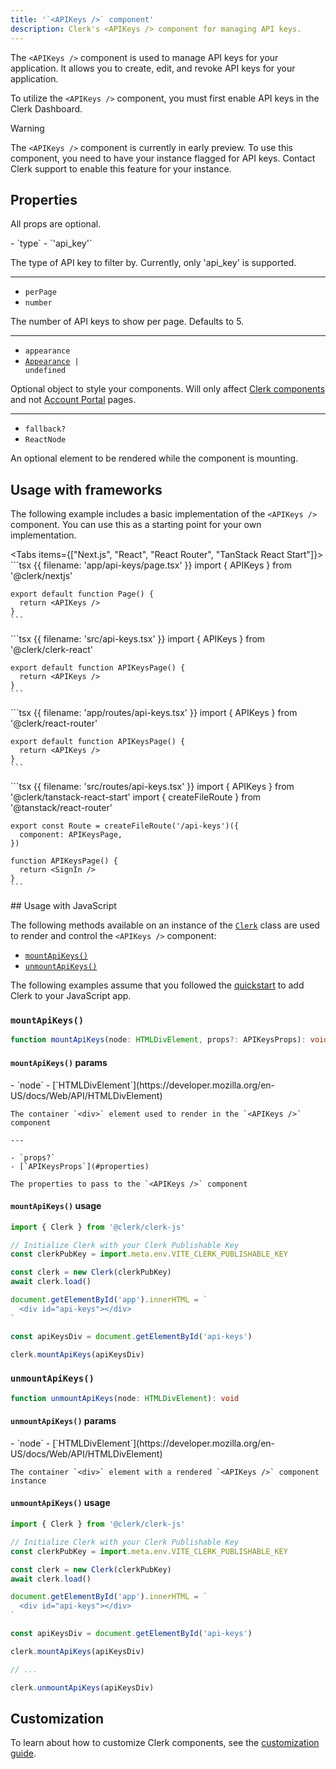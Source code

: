 ```yaml
---
title: '`<APIKeys />` component'
description: Clerk's <APIKeys /> component for managing API keys.
---
```


The `<APIKeys />` component is used to manage API keys for your application. It allows you to create, edit, and revoke API keys for your application.

To utilize the `<APIKeys />` component, you must first enable API keys in the Clerk Dashboard.

> [!WARNING]
> The `<APIKeys />` component is currently in early preview. To use this component, you need to have your instance flagged for API keys. Contact Clerk support to enable this feature for your instance.

## Properties

All props are optional.

<Properties>
  - `type`
  - `'api_key'`

  The type of API key to filter by. Currently, only 'api\_key' is supported.

  ---

  - `perPage`
  - `number`

  The number of API keys to show per page. Defaults to 5.

  ---

  - `appearance`
  - <code>[Appearance](/docs/customization/overview) | undefined</code>

  Optional object to style your components. Will only affect [Clerk components](/docs/components/overview) and not [Account Portal](/docs/account-portal/overview) pages.

  ---

  - `fallback?`
  - `ReactNode`

  An optional element to be rendered while the component is mounting.
</Properties>

## Usage with frameworks

The following example includes a basic implementation of the `<APIKeys />` component. You can use this as a starting point for your own implementation.

<Tabs items={["Next.js", "React", "React Router", "TanStack React Start"]}>
  <Tab>
    ```tsx {{ filename: 'app/api-keys/page.tsx' }}
    import { APIKeys } from '@clerk/nextjs'

    export default function Page() {
      return <APIKeys />
    }
    ```
  </Tab>

  <Tab>
    ```tsx {{ filename: 'src/api-keys.tsx' }}
    import { APIKeys } from '@clerk/clerk-react'

    export default function APIKeysPage() {
      return <APIKeys />
    }
    ```
  </Tab>

  <Tab>
    ```tsx {{ filename: 'app/routes/api-keys.tsx' }}
    import { APIKeys } from '@clerk/react-router'

    export default function APIKeysPage() {
      return <APIKeys />
    }
    ```
  </Tab>

  <Tab>
    ```tsx {{ filename: 'src/routes/api-keys.tsx' }}
    import { APIKeys } from '@clerk/tanstack-react-start'
    import { createFileRoute } from '@tanstack/react-router'

    export const Route = createFileRoute('/api-keys')({
      component: APIKeysPage,
    })

    function APIKeysPage() {
      return <SignIn />
    }
    ```
  </Tab>
</Tabs>

<If sdk="js-frontend">
  ## Usage with JavaScript

  The following methods available on an instance of the [`Clerk`](/docs/references/javascript/clerk) class are used to render and control the `<APIKeys />` component:

  - [`mountApiKeys()`](#mount-api-keys)
  - [`unmountApiKeys()`](#unmount-api-keys)

  The following examples assume that you followed the [quickstart](/docs/quickstarts/javascript) to add Clerk to your JavaScript app.

  ### `mountApiKeys()`

  ```typescript
  function mountApiKeys(node: HTMLDivElement, props?: APIKeysProps): void
  ```

  #### `mountApiKeys()` params

  <Properties>
    - `node`
    - [`HTMLDivElement`](https://developer.mozilla.org/en-US/docs/Web/API/HTMLDivElement)

    The container `<div>` element used to render in the `<APIKeys />` component

    ---

    - `props?`
    - [`APIKeysProps`](#properties)

    The properties to pass to the `<APIKeys />` component
  </Properties>

  #### `mountApiKeys()` usage

  ```js {{ filename: 'main.js', mark: [15] }}
  import { Clerk } from '@clerk/clerk-js'

  // Initialize Clerk with your Clerk Publishable Key
  const clerkPubKey = import.meta.env.VITE_CLERK_PUBLISHABLE_KEY

  const clerk = new Clerk(clerkPubKey)
  await clerk.load()

  document.getElementById('app').innerHTML = `
    <div id="api-keys"></div>
  `

  const apiKeysDiv = document.getElementById('api-keys')

  clerk.mountApiKeys(apiKeysDiv)
  ```

  ### `unmountApiKeys()`

  ```typescript
  function unmountApiKeys(node: HTMLDivElement): void
  ```

  #### `unmountApiKeys()` params

  <Properties>
    - `node`
    - [`HTMLDivElement`](https://developer.mozilla.org/en-US/docs/Web/API/HTMLDivElement)

    The container `<div>` element with a rendered `<APIKeys />` component instance
  </Properties>

  #### `unmountApiKeys()` usage

  ```js {{ filename: 'main.js', mark: [19] }}
  import { Clerk } from '@clerk/clerk-js'

  // Initialize Clerk with your Clerk Publishable Key
  const clerkPubKey = import.meta.env.VITE_CLERK_PUBLISHABLE_KEY

  const clerk = new Clerk(clerkPubKey)
  await clerk.load()

  document.getElementById('app').innerHTML = `
    <div id="api-keys"></div>
  `

  const apiKeysDiv = document.getElementById('api-keys')

  clerk.mountApiKeys(apiKeysDiv)

  // ...

  clerk.unmountApiKeys(apiKeysDiv)
  ```
</If>

## Customization

To learn about how to customize Clerk components, see the [customization guide](/docs/customization/overview).
